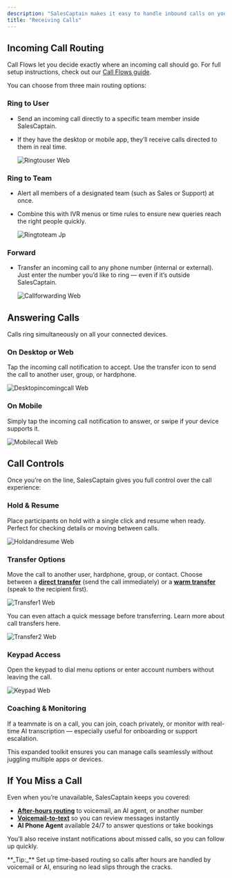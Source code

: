 ```yaml
---
description: "SalesCaptain makes it easy to handle inbound calls on your business numbers, whether you’re on desktop, mobile, or the web. Every incoming call follows your custom call flow, so customers always reach the right person or team without delays."
title: "Receiving Calls"
---
```


## Incoming Call Routing

Call Flows let you decide exactly where an incoming call should go. For full setup instructions, check out our [Call Flows guide](Creating-Call-Flows).

You can choose from three main routing options:

### Ring to User

- Send an incoming call directly to a specific team member inside SalesCaptain. 
- If they have the desktop or mobile app, they’ll receive calls directed to them in real time.

  ![Ringtouser Web](/images/ringtouser.webp)

### Ring to Team

- Alert all members of a designated team (such as Sales or Support) at once.
- Combine this with IVR menus or time rules to ensure new queries reach the right people quickly.

  ![Ringtoteam Jp](/images/ringtoteam.jpg)

### Forward

- Transfer an incoming call to any phone number (internal or external). Just enter the number you’d like to ring — even if it’s outside SalesCaptain.

  ![Callforwarding Web](/images/callforwarding.webp)

## Answering Calls

Calls ring simultaneously on all your connected devices.

### On Desktop or Web

Tap the incoming call notification to accept. Use the transfer icon to send the call to another user, group, or hardphone.

![Desktopincomingcall Web](/images/desktopincomingcall.webp)

### On Mobile

Simply tap the incoming call notification to answer, or swipe if your device supports it.

![Mobilecall Web](/images/mobilecall.webp)

## Call Controls

Once you’re on the line, SalesCaptain gives you full control over the call experience:

### Hold & Resume

Place participants on hold with a single click and resume when ready. Perfect for checking details or moving between calls.

![Holdandresume Web](/images/holdandresume.webp)

### Transfer Options

Move the call to another user, hardphone, group, or contact. Choose between a [**direct transfer**](Core-Features/Calls/Call-Transfers/Direct-Transfers) (send the call immediately) or a [**warm transfer**](Core-Features/Calls/Call-Transfers/Warm-Transfers) (speak to the recipient first).

![Transfer1 Web](/images/transfer1.webp)

You can even attach a quick message before transferring. Learn more about call transfers here.

![Transfer2 Web](/images/transfer2.webp)

### Keypad Access

Open the keypad to dial menu options or enter account numbers without leaving the call.

![Keypad Web](/images/keypad.webp)

### Coaching & Monitoring

If a teammate is on a call, you can join, coach privately, or monitor with real-time AI transcription — especially useful for onboarding or support escalation.

This expanded toolkit ensures you can manage calls seamlessly without juggling multiple apps or devices.

## If You Miss a Call

Even when you’re unavailable, SalesCaptain keeps you covered:

- [**After-hours routing**](Core-Features/Calls/Call-Flows/After-Hours-Routing) to voicemail, an AI agent, or another number
- [**Voicemail-to-text**](Core-Features/Calls/Call-Flows/Voicemail) so you can review messages instantly
- **AI Phone Agent** available 24/7 to answer questions or take bookings

You’ll also receive instant notifications about missed calls, so you can follow up quickly.

<Info>
  **_Tip:_** Set up time-based routing so calls after hours are handled by voicemail or AI, ensuring no lead slips through the cracks.
</Info>